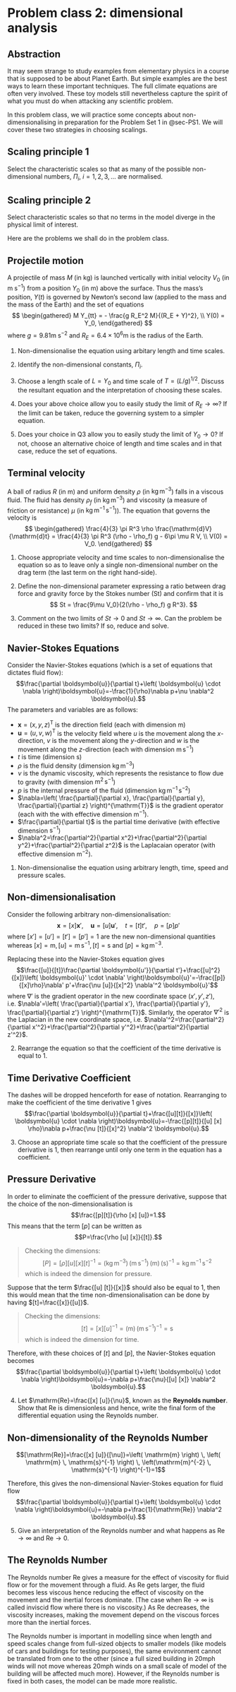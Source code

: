 # Problem class 2: dimensional analysis {#sec-pclass-dim}


:::{.callout-tip}
## Abstraction

It may seem strange to study examples from elementary physics in a course that is supposed to be about Planet Earth. But simple examples are the best ways to learn these important techniques. The full climate equations are often very involved. These toy models still nevertheless capture the spirit of what you must do when attacking any scientific problem.
:::

In this problem class, we will practice some concepts about non-dimensionalising in preparation for the Problem Set 1 in @sec-PS1. We will cover these two strategies in choosing scalings.

:::{.callout-important}
## Scaling principle 1

Select the characteristic scales so that as many of the possible non-dimensional numbers, $\Pi_i$, $i = 1, 2, 3, \ldots$ are normalised.
:::

:::{.callout-important}
## Scaling principle 2

Select characteristic scales so that no terms in the model diverge in the physical limit of interest.
:::

Here are the problems we shall do in the problem class. 



## Projectile motion

A projectile of mass $M$ (in $\mathrm{kg}$) is launched vertically with initial velocity $V_0$ (in $\mathrm{m} \; \mathrm{s}^{-1}$) from a position $Y_0$ (in $\mathrm{m}$) above the surface. Thus the mass's position, $Y(t)$ is governed by Newton's second law (applied to the mass and the mass of the Earth) and the set of equations
$$
\begin{gathered}
M Y_{tt} = - \frac{g R_E^2 M}{(R_E + Y)^2}, \\
Y(0) = Y_0,
\end{gathered}
$$
where $g = 9.81 \mathrm{m} \; \mathrm{s}^{-2}$ and $R_E = 6.4 \times 10^6 \mathrm{m}$ is the radius of the Earth.

1. Non-dimensionalise the equation using arbitary length and time scales. 

2. Identify the non-dimensional constants, $\Pi_i$.

3. Choose a length scale of $L = Y_0$ and time scale of $T = (L/g)^{1/2}$. Discuss the resultant equation and the interpretation of choosing these scales. 
4. Does your above choice allow you to easily study the limit of $R_E \to \infty$? If the limit can be taken, reduce the governing system to a simpler equation. 

5. Does your choice in Q3 allow you to easily study the limit of $Y_0 \to 0$? If not, choose an alternative choice of length and time scales and in that case, reduce the set of equations. 

## Terminal velocity 

A ball of radius $R$ (in $\mathrm{m}$) and uniform density $\rho$ (in $\mathrm{kg} \, \mathrm{m}^{-3}$) falls in a viscous fluid. The fluid has density $\rho_f$ (in $\mathrm{kg} \, \mathrm{m}^{-3}$) and viscosity (a measure of friction or resistance) $\mu$ (in $\mathrm{kg} \, \mathrm{m}^{-1} \, \mathrm{s}^{-1}$)). 
The equation that governs the velocity is 
$$
\begin{gathered}
\frac{4}{3} \pi R^3 \rho \frac{\mathrm{d}V}{\mathrm{d}t} = \frac{4}{3} \pi R^3 (\rho - \rho_f) g - 6\pi \mu R V, \\
V(0) = V_0.
\end{gathered}
$$

1. Choose appropriate velocity and time scales to non-dimensionalise the equation so as to leave only a single non-dimensional number on the drag term (the last term on the right hand-side). 

2. Define the non-dimensional parameter expressing a ratio between drag force and gravity force by the Stokes number (St) and confirm that it is
$$
St = \frac{9\mu V_0}{2(\rho - \rho_f) g R^3}.
$$

3. Comment on the two limits of $St \to 0$ and $St \to \infty$. Can the problem be reduced in these two limits? If so, reduce and solve.

## Navier-Stokes Equations

Consider the Navier-Stokes equations (which is a set of equations that dictates fluid flow):
$$\frac{\partial \boldsymbol{u}}{\partial t}+\left( \boldsymbol{u} \cdot \nabla \right)\boldsymbol{u}=-\frac{1}{\rho}\nabla p+\nu \nabla^2 \boldsymbol{u}.$$
The parameters and variables are as follows:

* $\boldsymbol{x}=(x, y, z)^{\mathrm{T}}$ is the direction field (each with dimension $\mathrm{m}$)
* $\boldsymbol{u}=(u, v, w)^{\mathrm{T}}$ is the velocity field where $u$ is the movement along the $x$-direction, $v$ is the movement along the $y$-direction and $w$ is the movement along the $z$-direction (each with dimension $\mathrm{m} \, \mathrm{s}^{-1}$)
* $t$ is time (dimension $\mathrm{s}$)
* $\rho$ is the fluid density (dimension $\mathrm{kg} \, \mathrm{m}^{-3}$)
* $\nu$ is the dynamic viscosity, which represents the resistance to flow due to gravity (with dimension $\mathrm{m}^2 \, \mathrm{s}^{-1}$)
* $p$ is the internal pressure of the fluid (dimension $\mathrm{kg} \, \mathrm{m}^{-1} \, \mathrm{s}^{-2}$)
* $\nabla=\left( \frac{\partial}{\partial x}, \frac{\partial}{\partial y}, \frac{\partial}{\partial z} \right)^{\mathrm{T}}$ is the gradient operator (each with the with effective dimension $\mathrm{m}^{-1}$).
* $\frac{\partial}{\partial t}$ is the partial time derivative (with effective dimension $\mathrm{s}^{-1}$)
* $\nabla^2=\frac{\partial^2}{\partial x^2}+\frac{\partial^2}{\partial y^2}+\frac{\partial^2}{\partial z^2}$ is the Laplacaian operator (with effective dimension $\mathrm{m}^{-2}$).

1.  Non-dimensionalise the equation using arbitrary length, time, speed and pressure scales.

:::{.callout-note collapse="true"}

# Non-dimensionalisation
Consider the following arbitrary non-dimensionalisation:
$$\boldsymbol{x}=[x]\boldsymbol{x}', \quad \boldsymbol{u}=[u]\boldsymbol{u}', \quad t=[t]t', \quad p=[p]p'$$
where $[x']=[u']=[t']=[p']=1$ are the new non-dimensional quantities whereas $[x]=\mathrm{m}, [u]=\mathrm{m} \, \mathrm{s}^{-1}, [t]=\mathrm{s}$ and $[p]=\mathrm{kg} \, \mathrm{m}^{-3}$.

Replacing these into the Navier-Stokes equation gives
$$\frac{[u]}{[t]}\frac{\partial \boldsymbol{u'}}{\partial t'}+\frac{[u]^2}{[x]}\left( \boldsymbol{u}' \cdot \nabla' \right)\boldsymbol{u}'=-\frac{[p]}{[x]\rho}\nabla' p'+\frac{\nu [u]}{[x]^2} \nabla'^2 \boldsymbol{u}'$$
where $\nabla'$ is the gradient operator in the new coordinate space $(x', y', z')$, i.e. $\nabla'=\left( \frac{\partial}{\partial x'}, \frac{\partial}{\partial y'}, \frac{\partial}{\partial z'} \right)^{\mathrm{T}}$.  Similarly, the operator $\nabla'^2$ is the Laplacian in the new coordinate space, i.e. $\nabla'^2=\frac{\partial^2}{\partial x'^2}+\frac{\partial^2}{\partial y'^2}+\frac{\partial^2}{\partial z'^2}$.
:::

2.  Rearrange the equation so that the coefficient of the time derivative is equal to 1.

:::{.callout-note collapse="true"}
# Time Derivative Coefficient

The dashes will be dropped henceforth for ease of notation.  Rearranging to make the coefficient of the time derivative 1 gives
$$\frac{\partial \boldsymbol{u}}{\partial t}+\frac{[u][t]}{[x]}\left( \boldsymbol{u} \cdot \nabla \right)\boldsymbol{u}=-\frac{[p][t]}{[u] [x] \rho}\nabla p+\frac{\nu [t]}{[x]^2} \nabla^2 \boldsymbol{u}.$$
:::

3.  Choose an appropriate time scale so that the coefficient of the pressure derivative is 1, then rearrange until only one term in the equation has a coefficient.

:::{.callout-note collapse="true"}

# Pressure Derivative
In order to eliminate the coefficient of the pressure derivative, suppose that the choice of the non-dimensionalisation is
$$\frac{[p][t]}{\rho [x] [u]}=1.$$
This means that the term $[p]$ can be written as
$$P=\frac{\rho [u] [x]}{[t]}.$$

> Checking the dimensions:
$$[P]=[\rho] [u] [x] [t]^{-1}=\left(\mathrm{kg} \, \mathrm{m}^{-3} \right) \, \left( \mathrm{m} \, \mathrm{s}^{-1} \right) \, \left( \mathrm{m} \right) \, \left(\mathrm{s}\right)^{-1}=\mathrm{kg} \, \mathrm{m}^{-1} \, \mathrm{s}^{-2}$$
which is indeed the dimension for pressure.

Suppose that the term $\frac{[u] [t]}{[x]}$ should also be equal to 1, then this would mean that the time non-dimensionalisation can be done by having $[t]=\frac{[x]}{[u]}$.

> Checking the dimensions:
$$[t]=[x][u]^{-1}=\left( \mathrm{m} \right) \, \left( \mathrm{m} \, \mathrm{s}^{-1} \right)^{-1}=\mathrm{s}$$
which is indeed the dimension for time.

Therefore, with these choices of $[t]$ and $[p]$, the Navier-Stokes equation becomes
$$\frac{\partial \boldsymbol{u}}{\partial t}+\left( \boldsymbol{u} \cdot \nabla \right)\boldsymbol{u}=-\nabla p+\frac{\nu}{[u] [x]} \nabla^2 \boldsymbol{u}.$$
:::

4.  Let $\mathrm{Re}=\frac{[x] [u]}{\nu}$, known as the **Reynolds number**.  Show that $\mathrm{Re}$ is dimensionless and hence, write the final form of the differential equation using the Reynolds number.

:::{.callout-note collapse="true"}
# Non-dimensionality of the Reynolds Number

$$[\mathrm{Re}]=\frac{[x] [u]}{[\nu]}=\left( \mathrm{m} \right) \, \left( \mathrm{m} \, \mathrm{s}^{-1} \right) \, \left(\mathrm{m}^{-2} \, \mathrm{s}^{-1} \right)^{-1}=1$$

Therefore, this gives the non-dimensional Navier-Stokes equation for fluid flow
$$\frac{\partial \boldsymbol{u}}{\partial t}+\left( \boldsymbol{u} \cdot \nabla \right)\boldsymbol{u}=-\nabla p+\frac{1}{\mathrm{Re}} \nabla^2 \boldsymbol{u}.$$
:::

5.  Give an interpretation of the Reynolds number and what happens as $\mathrm{Re} \to \infty$ and $\mathrm{Re} \to 0$.


:::{.callout-note collapse="true"}
# The Reynolds Number

The Reynolds number $\mathrm{Re}$ gives a measure for the effect of viscosity for fluid flow or for the movement through a fluid.  As $\mathrm{Re}$ gets larger, the fluid becomes less viscous hence reducing the effect of viscosity on the movement and the inertial forces dominate. (The case when $\mathrm{Re} \to \infty$ is called inviscid flow where there is no viscosity.)  As $\mathrm{Re}$ decreases, the viscosity increases, making the movement depend on the viscous forces more than the inertial forces.

The Reynolds number is important in modelling since when length and speed scales change from full-sized objects to smaller models (like models of cars and buildings for testing purposes), the same environment cannot be translated from one to the other (since a full sized building in 20mph winds will not move whereas 20mph winds on a small scale of model of the building will be affected much more).  However, if the Reynolds number is fixed in both cases, the model can be made more realistic.
:::
